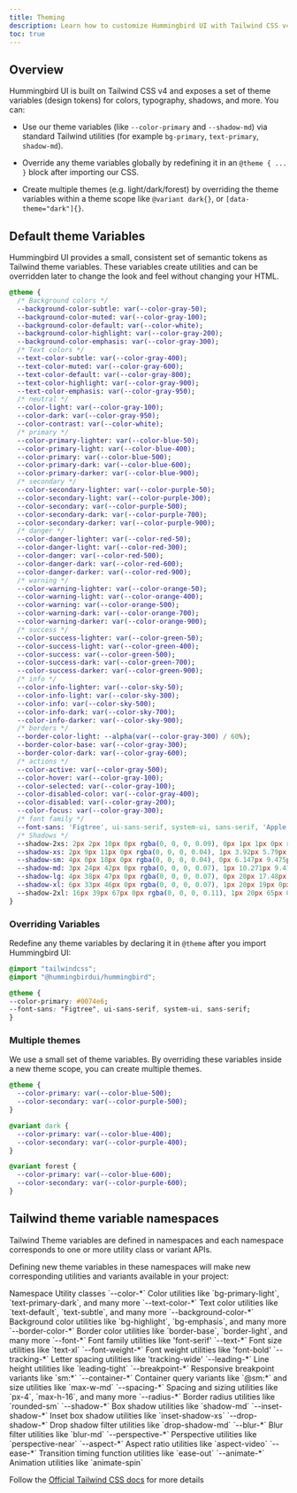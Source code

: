 ```yaml
---
title: Theming
description: Learn how to customize Hummingbird UI with Tailwind CSS v4 theme variables, override tokens, and support multiple themes and dark mode.
toc: true
---
```


## Overview

Hummingbird UI is built on Tailwind CSS v4 and exposes a set of theme variables (design tokens) for colors, typography, shadows, and more. You can:

- Use our theme variables (like `--color-primary` and `--shadow-md`) via standard Tailwind utilities (for example `bg-primary`, `text-primary`, `shadow-md`).

- Override any theme variables globally by redefining it in an `@theme { ... }` block after importing our CSS.

- Create multiple themes (e.g. light/dark/forest) by overriding the theme variables within a theme scope like `@variant dark{}`, or `[data-theme="dark"]{}`.

## Default theme Variables

Hummingbird UI provides a small, consistent set of semantic tokens as Tailwind theme variables. These variables create utilities and can be overridden later to change the look and feel without changing your HTML.

```sass
@theme {
  /* Background colors */
  --background-color-subtle: var(--color-gray-50);
  --background-color-muted: var(--color-gray-100);
  --background-color-default: var(--color-white);
  --background-color-highlight: var(--color-gray-200);
  --background-color-emphasis: var(--color-gray-300);
  /* Text colors */
  --text-color-subtle: var(--color-gray-400);
  --text-color-muted: var(--color-gray-600);
  --text-color-default: var(--color-gray-800);
  --text-color-highlight: var(--color-gray-900);
  --text-color-emphasis: var(--color-gray-950);
  /* neutral */
  --color-light: var(--color-gray-100);
  --color-dark: var(--color-gray-950);
  --color-contrast: var(--color-white);
  /* primary */
  --color-primary-lighter: var(--color-blue-50);
  --color-primary-light: var(--color-blue-400);
  --color-primary: var(--color-blue-500);
  --color-primary-dark: var(--color-blue-600);
  --color-primary-darker: var(--color-blue-900);
  /* secondary */
  --color-secondary-lighter: var(--color-purple-50);
  --color-secondary-light: var(--color-purple-300);
  --color-secondary: var(--color-purple-500);
  --color-secondary-dark: var(--color-purple-700);
  --color-secondary-darker: var(--color-purple-900);
  /* danger */
  --color-danger-lighter: var(--color-red-50);
  --color-danger-light: var(--color-red-300);
  --color-danger: var(--color-red-500);
  --color-danger-dark: var(--color-red-600);
  --color-danger-darker: var(--color-red-900);
  /* warning */
  --color-warning-lighter: var(--color-orange-50);
  --color-warning-light: var(--color-orange-400);
  --color-warning: var(--color-orange-500);
  --color-warning-dark: var(--color-orange-700);
  --color-warning-darker: var(--color-orange-900);
  /* success */
  --color-success-lighter: var(--color-green-50);
  --color-success-light: var(--color-green-400);
  --color-success: var(--color-green-500);
  --color-success-dark: var(--color-green-700);
  --color-success-darker: var(--color-green-900);
  /* info */
  --color-info-lighter: var(--color-sky-50);
  --color-info-light: var(--color-sky-300);
  --color-info: var(--color-sky-500);
  --color-info-dark: var(--color-sky-700);
  --color-info-darker: var(--color-sky-900);
  /* borders */
  --border-color-light: --alpha(var(--color-gray-300) / 60%);
  --border-color-base: var(--color-gray-300);
  --border-color-dark: var(--color-gray-600);
  /* actions */
  --color-active: var(--color-gray-500);
  --color-hover: var(--color-gray-100);
  --color-selected: var(--color-gray-100);
  --color-disabled-color: var(--color-gray-400);
  --color-disabled: var(--color-gray-200);
  --color-focus: var(--color-gray-300);
  /* font family */
  --font-sans: 'Figtree', ui-sans-serif, system-ui, sans-serif, 'Apple Color Emoji', 'Segoe UI Emoji', 'Segoe UI Symbol', 'Noto Color Emoji';
  /* Shadows */
  --shadow-2xs: 2px 2px 10px 0px rgba(0, 0, 0, 0.09), 0px 1px 1px 0px rgba(0, 0, 0, 0.03);
  --shadow-xs: 2px 9px 11px 0px rgba(0, 0, 0, 0.04), 1px 3.92px 5.79px 0px rgba(0, 0, 0, 0.04), 0px 1.36px 2.867px 0px rgba(0, 0, 0, 0.03), 0px 0.286px 1.134px 0px rgba(0, 0, 0, 0.02);
  --shadow-sm: 4px 0px 18px 0px rgba(0, 0, 0, 0.04), 0px 6.147px 9.475px 0px rgba(0, 0, 0, 0.03), 0px 2.258px 4.692px 0px rgba(0, 0, 0, 0.02), 0px -2.46px 3.86px 0px rgba(0, 0, 0, 0.02);
  --shadow-md: 3px 24px 42px 0px rgba(0, 0, 0, 0.07), 1px 10.271px 9.478px 0px rgba(0, 0, 0, 0.03), 0px 5.695px 3.531px 0px rgba(0, 0, 0, 0.01), 0px -1px 3.15px 0px rgba(0, 0, 0, 0.02);
  --shadow-lg: 4px 38px 47px 0px rgba(0, 0, 0, 0.07), 0px 20px 17.48px 0px rgba(0, 0, 0, 0.03), 1px 10px 10px 0px rgba(0, 0, 0, 0.01), 0px -2px 6px 0px rgba(0, 0, 0, 0.03);
  --shadow-xl: 6px 33px 46px 0px rgba(0, 0, 0, 0.07), 1px 20px 19px 0px rgba(0, 0, 0, 0.03), 2px 10px 10px x rgba(0, 0, 0, 0.01), 0px -2px 6px 0px rgba(0, 0, 0, 0.03);
  --shadow-2xl: 16px 39px 67px 0px rgba(0, 0, 0, 0.11), 1px 20px 65px 0px rgba(0, 0, 0, 0.02), 2px 10px 10px 0px rgba(0, 0, 0, 0.01), 0px -2px 6px 0px rgba(0, 0, 0, 0.03);
}
```

### Overriding Variables

Redefine any theme variables by declaring it in `@theme` after you import Hummingbird UI:

```css
@import "tailwindcss";
@import "@hummingbirdui/hummingbird";

@theme {
--color-primary: #0074e6;
--font-sans: "Figtree", ui-sans-serif, system-ui, sans-serif;
}
```

### Multiple themes

We use a small set of theme variables. By overriding these variables inside a new theme scope, you can create multiple themes.

```sass
@theme {
  --color-primary: var(--color-blue-500);
  --color-secondary: var(--color-purple-500);
}

@variant dark {
  --color-primary: var(--color-blue-400);
  --color-secondary: var(--color-purple-400);
}

@variant forest {
  --color-primary: var(--color-blue-600);
  --color-secondary: var(--color-purple-600);
}
```

## Tailwind theme variable namespaces

Tailwind Theme variables are defined in namespaces and each namespace corresponds to one or more utility class or variant APIs.

Defining new theme variables in these namespaces will make new corresponding utilities and variants available in your project:

<HbTable>
  <thead>
    <tr>
      <th scope="col">Namespace</th>
      <th scope="col">Utility classes</th>
    </tr>
  </thead>
  <tbody>
    <tr>
      <th scope="row">`--color-*`</th>
      <td>Color utilities like `bg-primary-light`, `text-primary-dark`, and many more</td>
    </tr>
    <tr>
      <th scope="row">`--text-color-*`</th>
      <td>Text color utilities like `text-default`, `text-subtle`, and many more</td>
    </tr>
    <tr>
      <th scope="row">`--background-color-*`</th>
      <td>Background color utilities like `bg-highlight`, `bg-emphasis`, and many more</td>
    </tr>
    <tr>
      <th scope="row">`--border-color-*`</th>
      <td>Border color utilities like `border-base`, `border-light`, and many more</td>
    </tr>
    <tr>
      <th scope="row">`--font-*`</th>
      <td>Font family utilities like 'font-serif'</td>
    </tr>
    <tr>
      <th scope="row">`--text-*`</th>
      <td>Font size utilities like `text-xl`</td>
    </tr>
    <tr>
      <th scope="row">`--font-weight-*`</th>
      <td>Font weight utilities like 'font-bold'</td>
    </tr>
    <tr>
      <th scope="row">`--tracking-*`</th>
      <td>Letter spacing utilities like 'tracking-wide'</td>
    </tr>
    <tr>
      <th scope="row">`--leading-*`</th>
      <td>Line height utilities like `leading-tight`</td>
    </tr>
    <tr>
      <th scope="row">`--breakpoint-*`</th>
      <td>Responsive breakpoint variants like `sm:*`</td>
    </tr>
    <tr>
      <th scope="row">`--container-*`</th>
      <td>Container query variants like `@sm:*` and size utilities like `max-w-md`</td>
    </tr>
    <tr>
      <th scope="row">`--spacing-*`</th>
      <td>Spacing and sizing utilities like `px-4`, `max-h-16`, and many more</td>
    </tr>
    <tr>
      <th scope="row">`--radius-*`</th>
      <td>Border radius utilities like `rounded-sm`</td>
    </tr>
    <tr>
      <th scope="row">`--shadow-*`</th>
      <td>Box shadow utilities like `shadow-md`</td>
    </tr>
    <tr>
      <th scope="row">`--inset-shadow-*`</th>
      <td>Inset box shadow utilities like `inset-shadow-xs`</td>
    </tr>
    <tr>
      <th scope="row">`--drop-shadow-*`</th>
      <td>Drop shadow filter utilities like `drop-shadow-md`</td>
    </tr>
    <tr>
      <th scope="row">`--blur-*`</th>
      <td>Blur filter utilities like `blur-md`</td>
    </tr>
    <tr>
      <th scope="row">`--perspective-*`</th>
      <td>Perspective utilities like `perspective-near`</td>
    </tr>
    <tr>
      <th scope="row">`--aspect-*`</th>
      <td>Aspect ratio utilities like `aspect-video`</td>
    </tr>
    <tr>
      <th scope="row">`--ease-*`</th>
      <td>Transition timing function utilities like `ease-out`</td>
    </tr>
    <tr>
      <th scope="row">`--animate-*`</th>
      <td>Animation utilities like `animate-spin`</td>
    </tr>
  </tbody>
</HbTable>

Follow the <a href="https://tailwindcss.com/docs/theme" target="_blank" rel="noopener noreferrer"> Official Tailwind CSS docs</a> for more details